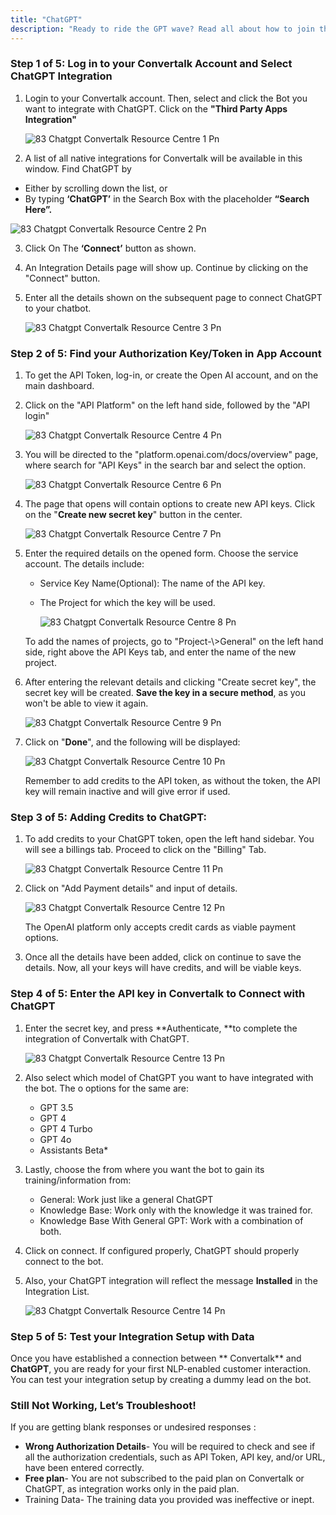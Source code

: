 ```yaml
---
title: "ChatGPT"
description: "Ready to ride the GPT wave? Read all about how to join the automation revolution with  Convertalk here."
---
```


### **Step 1 of 5: Log in to your  Convertalk Account and Select ChatGPT Integration**

1. Login to your  Convertalk account. Then, select and click the Bot you want to integrate with ChatGPT. Click on the **"Third Party Apps Integration"**

   ![83 Chatgpt Convertalk Resource Centre 1 Pn](/images/how-botpenguin-works/chatgpt/83.chatgpt__Convertalk_resource_centre-1.png)
2. A list of all native integrations for  Convertalk will be available in this window. Find ChatGPT by

- Either by scrolling down the list, or
- By typing ****‘ChatGPT’**** in the Search Box with the placeholder **“Search Here”.**

![83 Chatgpt Convertalk Resource Centre 2 Pn](/images/how-botpenguin-works/chatgpt/83.chatgpt__Convertalk_resource_centre-2.png)

3. Click On The **‘Connect’** button as shown.
4. An Integration Details page will show up. Continue by clicking on the "Connect" button.
5. Enter all the details shown on the subsequent page to connect ChatGPT to your chatbot.

   ![83 Chatgpt Convertalk Resource Centre 3 Pn](/images/how-botpenguin-works/chatgpt/83.chatgpt__Convertalk_resource_centre-3.png)

### **Step 2 of 5: Find your Authorization Key/Token in App Account**

1. To get the API Token, log-in, or create the Open AI account, and on the main dashboard.
2. Click on the "API Platform" on the left hand side, followed by the "API login"

   ![83 Chatgpt Convertalk Resource Centre 4 Pn](/images/how-botpenguin-works/chatgpt/83.chatgpt__Convertalk_resource_centre-4.png)
3. You will be directed to the "platform.openai.com/docs/overview" page, where search for "API Keys" in the search bar and select the option.

   ![83 Chatgpt Convertalk Resource Centre 6 Pn](/images/how-botpenguin-works/chatgpt/83.chatgpt__Convertalk_resource_centre-6.png)
4. The page that opens will contain options to create new API keys. Click on the "**Create new secret key**" button in the center.

   ![83 Chatgpt Convertalk Resource Centre 7 Pn](/images/how-botpenguin-works/chatgpt/83.chatgpt__Convertalk_resource_centre-7.png)
5. Enter the required details on the opened form. Choose the service account. The details include:
   - Service Key Name(Optional): The name of the API key.
   - The Project for which the key will be used.

     ![83 Chatgpt Convertalk Resource Centre 8 Pn](/images/how-botpenguin-works/chatgpt/83.chatgpt__Convertalk_resource_centre-8.png)

   <Info>
     To add the names of projects, go to "Project-\>General" on the left hand side, right above the API Keys tab, and enter the name of the new project.
   </Info>
6. After entering the relevant details and clicking "Create secret key", the secret key will be created. **Save the key in a secure method**, as you won't be able to view it again.

   ![83 Chatgpt Convertalk Resource Centre 9 Pn](/images/how-botpenguin-works/chatgpt/83.chatgpt__Convertalk_resource_centre-9.png)
7. Click on "**Done**", and the following will be displayed:

   ![83 Chatgpt Convertalk Resource Centre 10 Pn](/images/how-botpenguin-works/chatgpt/83.chatgpt__Convertalk_resource_centre-10.png)

   <Warning>
     Remember to add credits to the API token, as without the token, the API key will remain inactive and will give error if used.
   </Warning>

### **Step 3 of 5: Adding Credits to ChatGPT:**

1. To add credits to your ChatGPT token, open the left hand sidebar. You will see a billings tab. Proceed to click on the "Billing" Tab.

   ![83 Chatgpt Convertalk Resource Centre 11 Pn](/images/how-botpenguin-works/chatgpt/83.chatgpt__Convertalk_resource_centre-11.png)
2. Click on "Add Payment details" and input of details.

   ![83 Chatgpt Convertalk Resource Centre 12 Pn](/images/how-botpenguin-works/chatgpt/83.chatgpt__Convertalk_resource_centre-12.png)

   <Info>
     The OpenAI platform only accepts credit cards as viable payment options.
   </Info>
3. Once all the details have been added, click on continue to save the details. Now, all your keys will have credits, and will be viable keys.

### **Step 4 of 5: Enter the API key in  Convertalk to Connect with ChatGPT**

1. Enter the secret key, and press \*\*Authenticate, \*\*to complete the integration of  Convertalk with ChatGPT.

   ![83 Chatgpt Convertalk Resource Centre 13 Pn](/images/how-botpenguin-works/chatgpt/83.chatgpt__Convertalk_resource_centre-13.png)
2. Also select which model of ChatGPT you want to have integrated with the bot. The o options for the same are:
   - GPT 3.5
   - GPT 4
   - GPT 4 Turbo
   - GPT 4o
   - Assistants Beta\*
3. Lastly, choose the from where you want the bot to gain its training/information from:
   - General: Work just like a general ChatGPT
   - Knowledge Base: Work only with the knowledge it was trained for.
   - Knowledge Base With General GPT:  Work with a combination of both.
4. Click on connect. If configured properly, ChatGPT should properly connect to the bot.
5. Also, your ChatGPT integration will reflect the message **Installed** in the Integration List.

   ![83 Chatgpt Convertalk Resource Centre 14 Pn](/images/how-botpenguin-works/chatgpt/83.chatgpt__Convertalk_resource_centre-14.png)

### **Step 5 of 5: Test your Integration Setup with Data**

Once you have established a connection between \*\* Convertalk\*\* and **ChatGPT**, you are ready for your first NLP-enabled customer interaction. You can test your integration setup by creating a dummy lead on the bot.

### **Still Not Working, Let’s Troubleshoot\!**

If you are getting blank responses or undesired responses :

- **Wrong Authorization Details**- You will be required to check and see if all the authorization credentials, such as API Token, API key, and/or URL, have been entered correctly.
- **Free plan**- You are not subscribed to the paid plan on  Convertalk or ChatGPT, as integration works only in the paid plan.
- Training Data- The training data you provided was ineffective or inept.